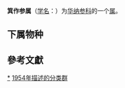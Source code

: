 {{Automatic taxobox
| taxon = Mitsukuriella
| authority = Heding & Panning, 1954
}}
'''箕作参属'''（[[学名|学名]]：{{lang|la|''Mitsukuriella''}}）为[[华纳参科|华纳参科]]的一个[[属|属]]。

==下属物种==

{{Clade
| label1 = [[华纳参科|华纳参科]] 
| 1={{Clade
| label1 = ''''' 箕作参属 '''''
| 1={{Clade
 | 1=''[[Mitsukuriella_inflexa|Mitsukuriella inflexa]]''
 | 2=[[鳞片箕作参|鳞片箕作参]] ''Mitsukuriella squamulosa''
 | 3=''[[Mitsukuriella_unusordo|Mitsukuriella unusordo]]''
 }}
| 2=''[[Psolidothuria|Psolidothuria]]''
| 3=''[[Vaneyella|Vaneyella]]''
}}
}}

==參考文獻==
{{reflist}}

{{taxonbar}}

[[Category:_箕作参属|*]]
[[Category:1954年描述的分类群|1954年描述的分类群]]